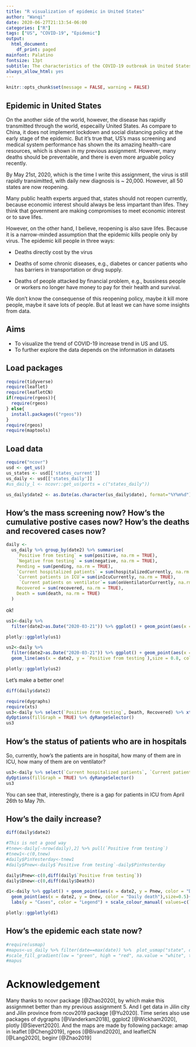 ```yaml
---
title: "R visualization of epidemic in United States"
author: "Wanqi"
date: 2020-06-27T21:13:54-06:00
categories: ["R"]
tags: ["US", "COVID-19", "Epidemic"]
output:
  html_document:
    df_print: paged
mainfont: Palatino
fontsize: 13pt
subtitle: The characteristics of the COVID-19 outbreak in United States
always_allow_html: yes
---
```

```r
knitr::opts_chunk$set(message = FALSE, warning = FALSE)
```

## Epidemic in United States

On the another side of the world, however, the disease has rapidly transmitted through the world, especailly United States. As compare to China, it does not implement lockdown and social distancing policy at the early stage of the epidemic. But it's true that, US's mass screening and medical system performance has shown the its amazing health-care resources, which is shown in my previous assignment. However, many deaths should be preventable, and there is even more arguable policy recently.

By May 21st, 2020, which is the time I write this assignment, the virus is still rapidly transimitted, with daily new diagnosis is ~ 20,000. However, all 50 states are now reopening. 

Many public health experts argued that, states should not reopen currently, because economic interest should always be less impartant than lifes. They think that government are making compromises to meet economic interest or to save lifes. 

However, on the other hand, I believe, reopening is also save lifes. Because it is a narrow-minded assumption that the epidemic kills people only by virus. The epidemic kill people in three ways: 

 - Deaths directly cost by the virus
 
 - Deaths of some chronic diseases, e.g., diabetes or cancer patients who has barriers in transportation or drug supply. 
 - Deaths of people attacked by financial problem, e.g., bussiness people or workers no longer have money to pay for their health and survival. 


We don't know the consequense of this reopening policy, maybe it kill more people, maybe it save lots of people. But at least we can have some insights from data. 


## Aims 
 - To visualize the trend of COVID-19 increase trend in US and US.
 - To further explore the data depends on the information in datasets


## Load packages
```r
require(tidyverse) 
require(leaflet)
require(leafletCN) 
if(require(rgeos)){
  require(rgeos)
} else{
  install.packages(("rgeos"))
}
require(rgeos)
require(maptools)
```


## Load data


```r
require("ncovr")
usd <- get_us()
us_states <- usd[['states_current']]
us_daily <- usd[['states_daily']]
#us_daily_l <- ncovr::get_us(ports = c("states_daily")) 
```


```r
us_daily$date2 <- as.Date(as.character(us_daily$date), format="%Y%m%d") 
```

## How's the mass screening now? How's the cumulative postive cases now? How's the deaths and recovered cases now?

```r
daily <-
  us_daily %>% group_by(date2) %>% summarise(
    `Positive from testing` = sum(positive, na.rm = TRUE),
    `Negative from testing` = sum(negative, na.rm = TRUE),
    Pending = sum(pending, na.rm = TRUE),
    `Current hospitalized patients` = sum(hospitalizedCurrently, na.rm = TRUE),
    `Current patients in ICU`= sum(inIcuCurrently, na.rm = TRUE),
     `Current patients on ventilator`= sum(onVentilatorCurrently, na.rm = TRUE),
    Recovered = sum(recovered, na.rm = TRUE),
    Death = sum(death, na.rm = TRUE)
  )
```

ok!
```r
us1<-daily %>%
  filter(date2>as.Date("2020-03-21")) %>% ggplot() + geom_point(aes(x = date2, y = `Positive from testing`, color = "Positive from testing")) + geom_point(aes(x = date2, y = `Negative from testing`, color = "Negative from testing")) + geom_point(aes(x = date2, y = Pending, color = "Pending")) + labs(y = "Cases", color = "Legend") + scale_colour_manual( values=c(`Positive from testing` = "red", `Negative from testing` = "green", Pending = "blue"))

```

```r
plotly::ggplotly(us1)
```



```r
us2<-daily %>%
  filter(date2>as.Date("2020-03-21")) %>% ggplot() + geom_point(aes(x = date2, y = `Positive from testing`, color = "Diagnosed"),size=0.8) + geom_point(aes(x = date2, y = Death, color = "Death"),size=0.8) + geom_point(aes(x = date2, y = Recovered, color = "Recovered"),size=0.8) + labs(y = "Cases", color = "Legend") + scale_colour_manual( values=c(Diagnosed = "red", Death = "black", Recovered = "blue"))+
  geom_line(aes(x = date2, y = `Positive from testing`),size = 0.8, col="red")+ geom_line(aes(x = date2, y = Death),size = 0.8, col="black")+ geom_line(aes(x = date2, y = Recovered),size = 0.8, col="blue")

```

```r
plotly::ggplotly(us2)
```

Let's make a better one!
```r
diff(daily$date2)
```

```r
require(dygraphs) 
require(xts)
us3<-daily %>% select(`Positive from testing`, Death, Recovered) %>% xts(daily$date2) %>% dygraph() %>%
dyOptions(fillGraph = TRUE) %>% dyRangeSelector()
us3
```


## How's the status of patients who are in hospitals

So, currently, how's the patients are in hospital, how many of them are in ICU, how many of them are on ventilator?
```r
us3<-daily %>% select(`Current hospitalized patients`, `Current patients in ICU`, `Current patients on ventilator`) %>% xts(daily$date2) %>% dygraph() %>%
dyOptions(fillGraph = TRUE) %>% dyRangeSelector()
us3
```

You can see that, interestingly, there is a gap for patients in ICU from April 26th to May 7th. 



## How's the daily increase?
```r
diff(daily$date2)
```

```r
#This is not a good way
#tnew<-daily[-nrow(daily),2] %>% pull(`Positive from testing`) 
#tnew1<-c(0,tnew)
#daily$PinYesterday<-tnew1
#daily$Pnew<-daily$`Positive from testing`-daily$PinYesterday
```

```r
daily$Pnew<-c(0,diff(daily$`Positive from testing`))
daily$Dnew<-c(0,diff(daily$Death))
```


```r
d1<-daily %>% ggplot() + geom_point(aes(x = date2, y = Pnew, color = "Daily increase"), size=0.5)+
  geom_point(aes(x = date2, y = Dnew, color = "Daily death"),size=0.5)+
  labs(y = "Cases", color = "Legend") + scale_colour_manual( values=c(`Daily increase` = "red", `Daily death` = "black"))+ geom_line(aes(x = date2, y = Dnew),size = 0.8)+ geom_line(aes(x = date2, y = Pnew),size = 0.8, col="red")

plotly::ggplotly(d1)
```

## How's the epidemic each state now?

```r
#require(usmap)
#mapus<-us_daily %>% filter(date==max(date)) %>%  plot_usmap("state", data = ., values = "positive") +
#scale_fill_gradient(low = "green", high = "red", na.value = "white", trans = "log", limits = c(1, 10^6), breaks = 10 ^(0:6), labels = c('1', '10', '100', '1,000', '10,000', '100,000', '1000,000'))+ theme(legend.title = element_blank())
#mapus
```



 


# Acknowledgement

Many thanks to ncovr package [@Zhao2020], by which make this assignmnet better than my previous assignment 5. And I get data in Jilin city and Jilin province from ncov2019 package [@Yu2020]. Time series also use packages of dygraphs [@Vanderkam2018], ggplot2 [@Wickham2020], plotly [@Sievert2020]. And the maps are made by following package: amap in leaflet [@Cheng2019], rgeos [@Bivand2020], and leafletCN [@Lang2020], beginr [@Zhao2019]

